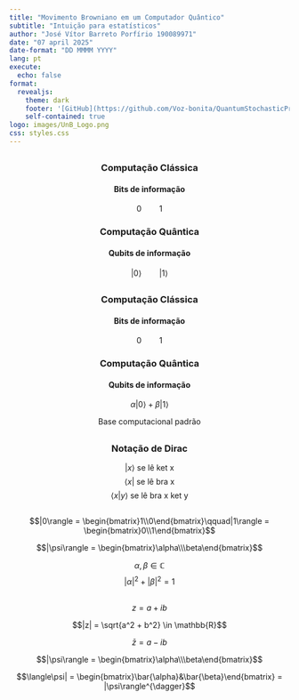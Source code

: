 ```yaml
---
title: "Movimento Browniano em um Computador Quântico"
subtitle: "Intuição para estatísticos"
author: "José Vítor Barreto Porfírio 190089971"
date: "07 april 2025"
date-format: "DD MMMM YYYY" 
lang: pt
execute:
  echo: false
format: 
  revealjs:
    theme: dark
    footer: '[GitHub](https://github.com/Voz-bonita/QuantumStochasticProcess)'
    self-contained: true
logo: images/UnB_Logo.png
css: styles.css
---
```


## {transition="fade"}

\newcommand{\ket}[1]{|#1\rangle}
\newcommand{\bra}[1]{\langle#1|}
\newcommand{\braket}[2]{\langle#1|#2\rangle}

<center>
<h3>Computação Clássica</h3>
<h4>Bits de informação</h4>

$$0 \qquad 1$$

</center>

::: {.fragment .fade-in}

<center>
<h3>Computação Quântica</h3>
<h4>Qubits de informação</h4>

$$\ket{0} \qquad \ket{1}$$

</center>

:::

## {transition="fade"}

<center>
<h3>Computação Clássica</h3>
<h4>Bits de informação</h4>

$$0 \qquad 1$$

</center>

<center>
<h3>Computação Quântica</h3>
<h4>Qubits de informação</h4>

$$\alpha\ket{0} + \beta\ket{1}$$

::: {.fragment .fade-in}

Base computacional padrão

:::

</center>

## {transition="fade"}

<center>
<h3>Notação de Dirac</h3>
</center>

$$\ket{x} \text{ se lê ket x}$$
$$\bra{x} \text{ se lê bra x}$$
$$\braket{x}{y} \text{ se lê bra x ket y}$$


## {transition="fade"}

$$\ket{0} = \begin{bmatrix}1\\0\end{bmatrix}\qquad\ket{1} = \begin{bmatrix}0\\1\end{bmatrix}$$

::: {.fragment .fade-in}

$$\ket{\psi} = \begin{bmatrix}\alpha\\\beta\end{bmatrix}$$

:::

::: {.fragment .fade-in}

$$\alpha, \beta \in \mathbb{C}$$
$$|\alpha|^2 + |\beta|^2 = 1$$

:::

## 

$$z = a + ib$$

::: {.fragment .fade-in}

$$|z| = \sqrt{a^2 + b^2} \in \mathbb{R}$$

:::

::: {.fragment .fade-in}

$$\bar{z} = a - ib$$

:::

::: {.fragment .fade-in}

$$\ket{\psi} = \begin{bmatrix}\alpha\\\beta\end{bmatrix}$$

$$\bra{\psi} = \begin{bmatrix}\bar{\alpha}&\bar{\beta}\end{bmatrix} = \ket{\psi}^{\dagger}$$

:::
